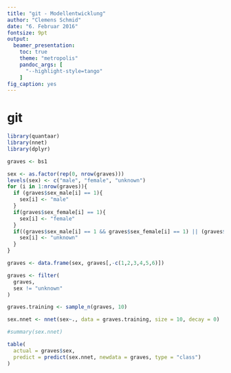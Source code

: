 ```yaml
---
title: "git - Modellentwicklung"
author: "Clemens Schmid"
date: "6. Februar 2016"
fontsize: 9pt
output:
  beamer_presentation:
    toc: true
    theme: "metropolis"
    pandoc_args: [
      "--highlight-style=tango"
    ]
fig_caption: yes
---
```


# git

```R
library(quantaar)
library(nnet)
library(dplyr)

graves <- bs1

sex <- as.factor(rep(0, nrow(graves)))
levels(sex) <- c("male", "female", "unknown")
for (i in 1:nrow(graves)){
  if (graves$sex_male[i] == 1){
    sex[i] <- "male"
  }
  if(graves$sex_female[i] == 1){
    sex[i] <- "female"
  } 
  if((graves$sex_male[i] == 1 && graves$sex_female[i] == 1) || (graves$sex_male[i] == 0 && graves$sex_female[i] == 0)){
    sex[i] <- "unknown"
  } 
}

graves <- data.frame(sex, graves[,-c(1,2,3,4,5,6)])

graves <- filter(
  graves,
  sex != "unknown"  
)

graves.training <- sample_n(graves, 10)

sex.nnet <- nnet(sex~., data = graves.training, size = 10, decay = 0)

#summary(sex.nnet)

table(
  actual = graves$sex,
  predict = predict(sex.nnet, newdata = graves, type = "class")
)
```